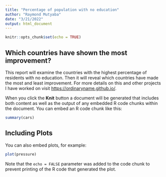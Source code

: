 ```yaml
---
title: "Percentage of population with no education"
author: "Raymond Mutyaba"
date: "3/21/2022"
output: html_document
---
```


```r
knitr::opts_chunk$set(echo = TRUE)
```

## Which countries have shown the most improvement?

This report will examine the countries with the highest percentage of residents with no education. Then it will reveal which countries have made the most and least improvement. For more details on this and other projects I have worked on visit <https://ordinaryname.github.io/>.

When you click the **Knit** button a document will be generated that includes both content as well as the output of any embedded R code chunks within the document. You can embed an R code chunk like this:

```r
summary(cars)
```

## Including Plots

You can also embed plots, for example:

```r
plot(pressure)
```

Note that the `echo = FALSE` parameter was added to the code chunk to prevent printing of the R code that generated the plot.
